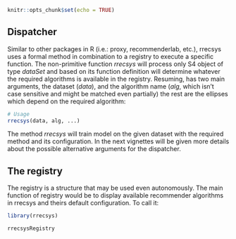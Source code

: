 <!--
%\VignetteEngine{knitr::knitr}
%\VignetteIndexEntry{2. Dispacher and registry}
-->

```r
knitr::opts_chunk$set(echo = TRUE)
```

## Dispatcher

Similar to other packages in R (i.e.: proxy, recommenderlab, etc.), rrecsys uses a formal method in combination to a registry to execute a specific function. The non-primitive function _rrecsys_ will process only S4 object of type _dataSet_ and based on its function definition will determine whatever the required algorithms is available in the registry. Resuming, has two main arguments, the dataset (_data_), and the algorithm name (_alg_, which isn't case sensitive and might be matched even partially) the rest are the ellipses which depend on the required algorithm:
```r
# Usage
rrecsys(data, alg, ...)
```
The method _rrecsys_ will train model on the given dataset with the required method and its configuration.
In the next vignettes will be given more details about the possible alternative arguments for the dispatcher.


## The registry
The registry is a structure that may be used even autonomously. The main function of registry would be to display available recommender algorithms in rrecsys and theirs default configuration. To call it:
```r
library(rrecsys)
```
```r
rrecsysRegistry
```
